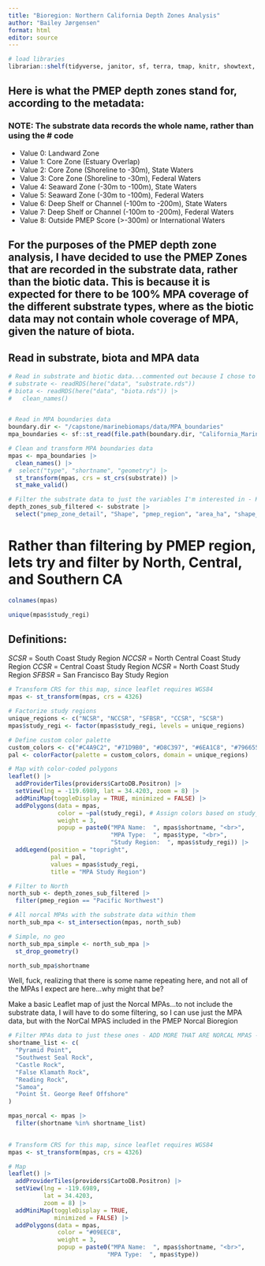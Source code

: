 ```yaml
---
title: "Bioregion: Northern California Depth Zones Analysis"
author: "Bailey Jørgensen"
format: html
editor: source
---
```


```r
# load libraries
librarian::shelf(tidyverse, janitor, sf, terra, tmap, knitr, showtext, gt, ggtext, leaflet)
```

## Here is what the PMEP depth zones stand for, according to the metadata:
### NOTE: The substrate data records the whole name, rather than using the # code

- Value 0: Landward Zone
- Value 1: Core Zone (Estuary Overlap)
- Value 2: Core Zone (Shoreline to -30m), State Waters
- Value 3: Core Zone (Shoreline to -30m), Federal Waters
- Value 4: Seaward Zone (-30m to -100m), State Waters
- Value 5: Seaward Zone (-30m to -100m), Federal Waters
- Value 6: Deep Shelf or Channel (-100m to -200m), State Waters
- Value 7: Deep Shelf or Channel (-100m to -200m), Federal Waters
- Value 8: Outside PMEP Score (>-300m) or International Waters

## For the purposes of the PMEP depth zone analysis, I have decided to use the PMEP Zones that are recorded in the substrate data, rather than the biotic data. This is because it is expected for there to be 100% MPA coverage of the different substrate types, where as the biotic data may not contain whole coverage of MPA, given the nature of biota. 

## Read in substrate, biota and MPA data

```r
# Read in substrate and biotic data...commented out because I chose to load the RDS files directly into the environment - uncomment to render
# substrate <- readRDS(here("data", "substrate.rds"))
# biota <- readRDS(here("data", "biota.rds")) |>
#   clean_names()


# Read in MPA boundaries data
boundary.dir <- "/capstone/marinebiomaps/data/MPA_boundaries"
mpa_boundaries <- sf::st_read(file.path(boundary.dir, "California_Marine_Protected_Areas_[ds582].shp"))

# Clean and transform MPA boundaries data
mpas <- mpa_boundaries |> 
  clean_names() |> 
#  select("type", "shortname", "geometry") |> 
  st_transform(mpas, crs = st_crs(substrate)) |> 
  st_make_valid()

# Filter the substrate data to just the variables I'm interested in - KEEP GEO
depth_zones_sub_filtered <- substrate |>
  select("pmep_zone_detail", "Shape", "pmep_region", "area_ha", "shape_area")
```

# Rather than filtering by PMEP region, lets try and filter by North, Central, and Southern CA
```r
colnames(mpas)
```
```r
unique(mpas$study_regi)
```

## Definitions: 

*SCSR* = South Coast Study Region
*NCCSR* = North Central Coast Study Region
*CCSR* = Central Coast Study Region
*NCSR* = North Coast Study Region
*SFBSR* = San Francisco Bay Study Region

```r
# Transform CRS for this map, since leaflet requires WGS84
mpas <- st_transform(mpas, crs = 4326)

# Factorize study regions
unique_regions <- c("NCSR", "NCCSR", "SFBSR", "CCSR", "SCSR")
mpas$study_regi <- factor(mpas$study_regi, levels = unique_regions)

# Define custom color palette
custom_colors <- c("#C4A9C2", "#71D9B0", "#D8C397", "#6EA1C8", "#796655")
pal <- colorFactor(palette = custom_colors, domain = unique_regions)

# Map with color-coded polygons
leaflet() |> 
  addProviderTiles(providers$CartoDB.Positron) |> 
  setView(lng = -119.6989, lat = 34.4203, zoom = 8) |> 
  addMiniMap(toggleDisplay = TRUE, minimized = FALSE) |> 
  addPolygons(data = mpas,
              color = ~pal(study_regi), # Assign colors based on study_region
              weight = 3,
              popup = paste0("MPA Name:  ", mpas$shortname, "<br>",
                             "MPA Type:  ", mpas$type, "<br>",
                             "Study Region:  ", mpas$study_regi)) |> 
  addLegend(position = "topright",
            pal = pal,
            values = mpas$study_regi,
            title = "MPA Study Region")
```













```r
# Filter to North
north_sub <- depth_zones_sub_filtered |>
  filter(pmep_region == "Pacific Northwest")

# All norcal MPAs with the substrate data within them
north_sub_mpa <- st_intersection(mpas, north_sub)

# Simple, no geo
north_sub_mpa_simple <- north_sub_mpa |> 
  st_drop_geometry()
```

```r
north_sub_mpa$shortname
```
Well, fuck, realizing that there is some name repeating here, and not all of the MPAs I expect are here...why might that be?

Make a basic Leaflet map of just the Norcal MPAs...to not include the substrate data, I will have to do some filtering, so I can use just the MPA data, but with the NorCal MPAS included in the PMEP Norcal Bioregion

```r
# Filter MPAs data to just these ones - ADD MORE THAT ARE NORCAL MPAS - FIGURE OUT WHATS WRONG WITH PMEP DATA FILTERING
shortname_list <- c(
  "Pyramid Point",
  "Southwest Seal Rock",
  "Castle Rock",
  "False Klamath Rock",
  "Reading Rock",
  "Samoa",
  "Point St. George Reef Offshore"
)

mpas_norcal <- mpas |> 
  filter(shortname %in% shortname_list)
  

# Transform CRS for this map, since leaflet requires WGS84
mpas <- st_transform(mpas, crs = 4326)

# Map
leaflet() |>
  addProviderTiles(providers$CartoDB.Positron) |>
  setView(lng = -119.6989,
          lat = 34.4203,
          zoom = 8) |>
  addMiniMap(toggleDisplay = TRUE,
             minimized = FALSE) |>
  addPolygons(data = mpas,
              color = "#09EEC8",
              weight = 3,
              popup = paste0("MPA Name:  ", mpas$shortname, "<br>",
                            "MPA Type:  ", mpas$type))

```

